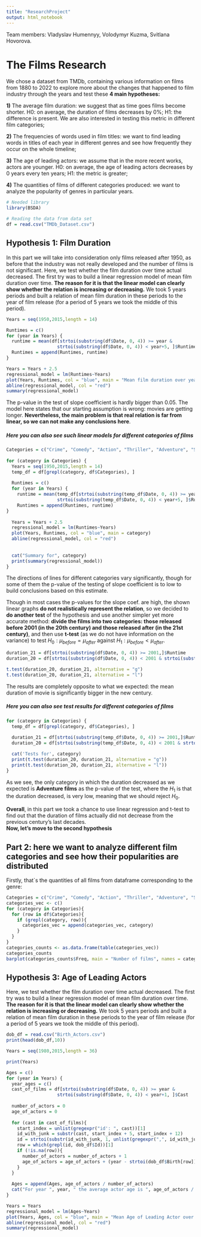 ```yaml
---
title: "ResearchProject"
output: html_notebook
---
```


Team members: Vladyslav Humennyy, Volodymyr Kuzma, Svitlana Hovorova.

# The Films Research

We chose a dataset from TMDb, containing various information on films from 1880 to 2022 to explore more about the changes that happened to film industry through the years and test these **4 main hypotheses:**

**1)** The average film duration: we suggest that as time goes films become shorter. H0: on average, the duration of films decreases by 0%; H1: the difference is present. We are also interested in testing this metric in different film categories;

**2)** The frequencies of words used in film titles: we want to find leading words in titles of each year in different genres and see how frequently they occur on the whole timeline;

**3)** The age of leading actors: we assume that in the more recent works, actors are younger. H0: on average, the age of leading actors decreases by 0 years every ten years; H1: the metric is greater;

**4)** The quantities of films of different categories produced: we want to analyze the popularity of genres in particular years.

```r
# Needed library
library(BSDA)

# Reading the data from data set
df = read.csv("TMDb_Dataset.csv")
```

## Hypothesis 1: Film Duration
In this part we will take into consideration only films released after 1950, as before that the industry was not really developed and the number of films is not significant.
Here, we test whether the film duration over time actual decreased. The first try was to build a linear regression model of mean film duration over time. **The reason for it is that the linear model can clearly show whether the relation is increasing or decreasing.** We took 5 years periods and built a relation of mean film duration in these periods to the year of film release (for a period of 5 years we took the middle of this period).

```r
Years = seq(1950,2015,length = 14)

Runtimes = c()
for (year in Years) {
  runtime = mean(df[strtoi(substring(df$Date, 0, 4)) >= year & 
                   strtoi(substring(df$Date, 0, 4)) < year+5, ]$Runtime)
  Runtimes = append(Runtimes, runtime)
}

Years = Years + 2.5
regressional_model = lm(Runtimes~Years)
plot(Years, Runtimes, col = "blue", main = "Mean film duration over years")
abline(regressional_model, col = "red")
summary(regressional_model)
```

The p-value in the test of slope coefficient is hardly bigger than 0.05. The model here states that our starting assumption is wrong: movies are getting longer. **Nevertheless, the main problem is that real relation is far from linear, so we can not make any conclusions here**.

##### Here you can also see such linear models for different categories of films

```r
Categories = c("Crime", "Comedy", "Action", "Thriller", "Adventure", "Science Fiction", "Drama", "Romance")
  
for (category in Categories) {
  Years = seq(1950,2015,length = 14)
  temp_df = df[grepl(category, df$Categories), ]
  
  Runtimes = c()
  for (year in Years) {
    runtime = mean(temp_df[strtoi(substring(temp_df$Date, 0, 4)) >= year & 
                   strtoi(substring(temp_df$Date, 0, 4)) < year+5, ]$Runtime)
    Runtimes = append(Runtimes, runtime)
}
  
  Years = Years + 2.5
  regressional_model = lm(Runtimes~Years)
  plot(Years, Runtimes, col = "blue", main = category)
  abline(regressional_model, col = "red")
  
  
  cat("Summary for", category)
  print(summary(regressional_model))
}
```

The directions of lines for different categories vary significantly, though for some of them the p-value of the testing of slope coefficient is to low to build conclusions based on this estimate.

Though in most cases the p-values for the slope coef. are high, the shown linear graphs **do not realistically represent the relation**, so we decided to **do another test** of the hypothesis and use another simpler yet more accurate method: **divide the films into two categories: those released before 2001 (in the 20th century) and those released after (in the 21st century)**, and then use **t-test** (as we do not have information on the variance) to test $H_0:\mu_{before}=\mu_{after}$ against $H_1:\mu_{before} <\mu_{after}$.

```r
duration_21 = df[strtoi(substring(df$Date, 0, 4)) >= 2001,]$Runtime
duration_20 = df[strtoi(substring(df$Date, 0, 4)) < 2001 & strtoi(substring(df$Date, 0, 4)) >= 1950,]$Runtime

t.test(duration_20, duration_21, alternative = "g")
t.test(duration_20, duration_21, alternative = "l")
```

The results are completely opposite to what we expected: the mean duration of movie is significantly bigger in the new century.

##### Here you can also see test results for different categories of films

```r
for (category in Categories) {
  temp_df = df[grepl(category, df$Categories), ]
  
  duration_21 = df[strtoi(substring(temp_df$Date, 0, 4)) >= 2001,]$Runtime
  duration_20 = df[strtoi(substring(temp_df$Date, 0, 4)) < 2001 & strtoi(substring(temp_df$Date, 0, 4)) >= 1950,]$Runtime

  cat('Tests for', category)
  print(t.test(duration_20, duration_21, alternative = "g"))
  print(t.test(duration_20, duration_21, alternative = "l"))
}
```

As we see, the only category in which the duration decreased as we expected is **Adventure films** as the p-value of the test, where the $H_1$ is that the duration decreased, is very low, meaning that we should reject $H_0$.

**Overall**, in this part we took a chance to use linear regression and t-test to find out that the duration of films actually did not decrease from the previous century's last decades.\
**Now, let's move to the second hypothesis**

## Part 2: here we want to analyze different film categories and see how their popularities are distributed
Firstly, that`s the quantities of all films from dataframe corresponding to the genre:
```r
Categories = c("Crime", "Comedy", "Action", "Thriller", "Adventure", "Science Fiction", "Drama", "Romance")
categories_vec <- c()
for (category in Categories){
  for (row in df$Categories){
    if (grepl(category, row)){
      categories_vec = append(categories_vec, category)
    }
  }
}
categories_counts <- as.data.frame(table(categories_vec))
categories_counts
barplot(categories_counts$Freq, main = "Number of films", names = categories_counts$categories_vec)
```

## Hypothesis 3: Age of Leading Actors

Here, we test whether the film duration over time actual decreased. The first try was to build a linear regression model of mean film duration over time. **The reason for it is that the linear model can clearly show whether the relation is increasing or decreasing.** We took 5 years periods and built a relation of mean film duration in these periods to the year of film release (for a period of 5 years we took the middle of this period).


```r
dob_df = read.csv("Birth_Actors.csv")
print(head(dob_df,10))
```

```r

Years = seq(1980,2015,length = 36)

print(Years)

Ages = c()
for (year in Years) {
  year_ages = c()
  cast_of_films = df[strtoi(substring(df$Date, 0, 4)) >= year & 
                   strtoi(substring(df$Date, 0, 4)) < year+1, ]$Cast
  
  number_of_actors = 0
  age_of_actors = 0
  
  for (cast in cast_of_films){
    start_index = unlist(gregexpr("id': ", cast))[1]
    id_with_junk = substr(cast, start_index + 5, start_index + 12)
    id = strtoi(substr(id_with_junk, 1, unlist(gregexpr(",", id_with_junk))[1] - 1))
    row = which(grepl(id, dob_df$Id))[1]
    if (!is.na(row)){
      number_of_actors = number_of_actors + 1
      age_of_actors = age_of_actors + (year - strtoi(dob_df$Birth[row]))
    }
  }
  
  Ages = append(Ages, age_of_actors / number_of_actors)
  cat("For year ", year, " the average actor age is ", age_of_actors / number_of_actors, "\n")
}

Years = Years
regressional_model = lm(Ages~Years)
plot(Years, Ages, col = "blue", main = "Mean Age of Leading Actor over Years")
abline(regressional_model, col = "red")
summary(regressional_model)
```

